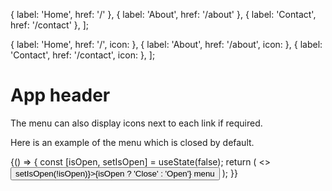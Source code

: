   {
    label: 'Home',
    href: '/'
  },
  {
    label: 'About',
    href: '/about'
  },
  {
    label: 'Contact',
    href: '/contact'
  },
];

  {
    label: 'Home',
    href: '/',
    icon: <BiLink />
  },
  {
    label: 'About',
    href: '/about',
    icon: <BiLink />
  },
  {
    label: 'Contact',
    href: '/contact',
    icon: <BiLink />
  },
];


<Meta
  title="organism/ContextMenu"
/>

# App header

<Description of={ContextMenu} />

<Canvas withSource="open">
  <Story name="Default">
    <ContextMenu links={links} showMenu />
  </Story>
</Canvas>

The menu can also display icons next to each link if required.

<Canvas withSource="open">
  <Story name="With Icons">
    <ContextMenu links={linksWithIcons} showMenu/>
  </Story>
</Canvas>

Here is an example of the menu which is closed by default.

<Canvas withSource="open">
  <Story name="Closed by default">
     {() => {
      const [isOpen, setIsOpen] = useState(false);
      return (
        <>
          <Button onClick={() => setIsOpen(!isOpen)}>{isOpen ? 'Close' : 'Open'} menu</Button>
          <ContextMenu links={linksWithIcons} showMenu={isOpen}/>
        </>
      );
    }}
  </Story>
</Canvas>
